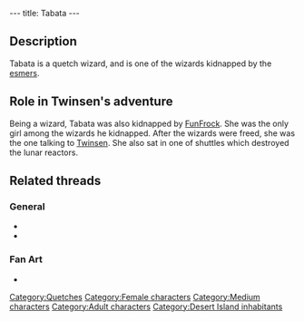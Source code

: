 ---
title: Tabata
---

{{Character|
Name=Tabata|
Image=QTTABATA.jpg|
Race=[[Quetch]]|
Gender=Female|
Size=Medium|
Age=Adult}}

==Description==
Tabata is a quetch wizard, and is one of the wizards kidnapped by the [[esmers]].

==Role in Twinsen's adventure==
Being a wizard, Tabata was also kidnapped by [[FunFrock]]. She was the only girl among the wizards he kidnapped. After the wizards were freed, she was the one talking to [[Twinsen]]. She also sat in one of shuttles which destroyed the lunar reactors.

==Related threads==
===General===
* {{thread|id=9040|title=Toss Up FINAL MATCH!}}
* {{thread|id=8826|title=First Semi of the Toss Up!}}

===Fan Art===
* {{thread|id=11051|title=My Tabata sketch!}}

[[Category:Quetches]]
[[Category:Female characters]]
[[Category:Medium characters]]
[[Category:Adult characters]]
[[Category:Desert Island inhabitants]]